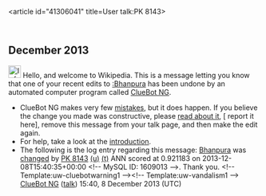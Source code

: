 <article id="41306041" title=User talk:PK 8143>
	<talkpage id="41306041" title="User talk:PK 8143">


== December 2013 ==
[[Image:Information.svg|left|25px|alt=|link=]] Hello, and welcome to Wikipedia. This is a message letting you know that one of your recent edits to [[:Bhanpura]] has been undone by an automated computer program called [[User:ClueBot NG|ClueBot NG]].
{{clear}}
* ClueBot NG makes very few [[User:ClueBot NG#Information About False Positives|mistakes]], but it does happen. If you believe the change you made was constructive, please [[User:ClueBot NG#Information About False Positives|read about it]], [{{User:ClueBot NG/Warnings/FPReport|1609013}} report it here], remove this message from your talk page, and then make the edit again.
* For help, take a look at the [[Wikipedia:Introduction|introduction]].
* The following is the log entry regarding this message: [[Bhanpura]] was [http://en.wikipedia.org/w/index.php?title=Bhanpura&amp;diff=585135256&amp;oldid=585110781 changed] by [[Special:Contributions/PK 8143|PK 8143]] [[User:PK 8143|(u)]] [[User talk:PK 8143|(t)]] ANN scored at 0.921183 on 2013-12-08T15:40:35+00:00 &lt;!-- MySQL ID: 1609013 --&gt;. Thank you. &lt;!-- Template:uw-cluebotwarning1 --&gt;&lt;!-- Template:uw-vandalism1 --&gt; [[User:ClueBot NG|ClueBot NG]] ([[User talk:ClueBot NG|talk]]) 15:40, 8 December 2013 (UTC)
	</talkpage>
</article>